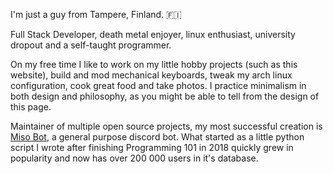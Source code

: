 I'm just a guy from Tampere, Finland. 🇫🇮

Full Stack Developer, death metal enjoyer, linux enthusiast, university dropout and a self-taught programmer.

On my free time I like to work on my little hobby projects (such as this website), build and mod mechanical keyboards, tweak my arch linux configuration, cook great food and take photos. I practice minimalism in both design and philosophy, as you might be able to tell from the design of this page.

Maintainer of multiple open source projects, my most successful creation is [Miso Bot](https://misobot.xyz), a general purpose discord bot. What started as a little python script I wrote after finishing Programming 101 in 2018 quickly grew in popularity and now has over 200 000 users in it's database.
